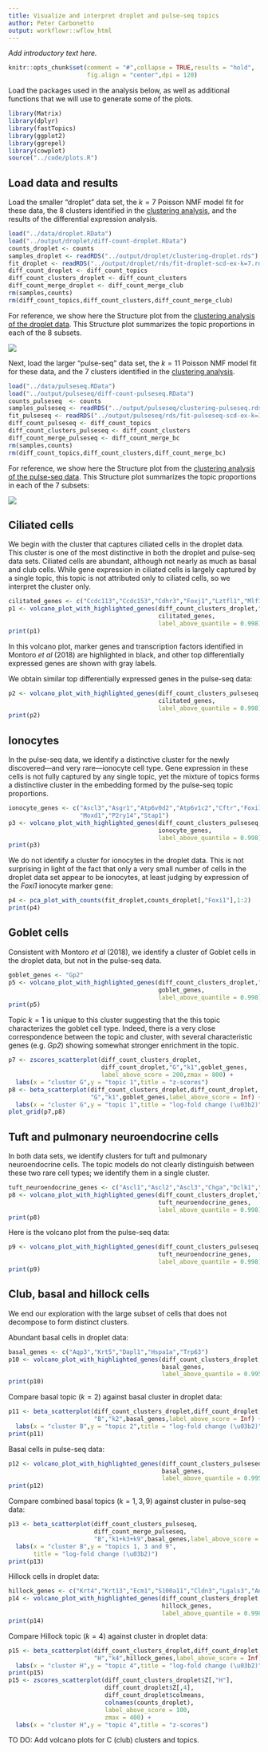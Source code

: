 ```yaml
---
title: Visualize and interpret droplet and pulse-seq topics
author: Peter Carbonetto
output: workflowr::wflow_html
---
```


*Add introductory text here.*

```r
knitr::opts_chunk$set(comment = "#",collapse = TRUE,results = "hold",
                      fig.align = "center",dpi = 120)
```

Load the packages used in the analysis below, as well as additional
functions that we will use to generate some of the plots.

```r
library(Matrix)
library(dplyr)
library(fastTopics)
library(ggplot2)
library(ggrepel)
library(cowplot)
source("../code/plots.R")
```

Load data and results
---------------------

Load the smaller "droplet" data set, the $k = 7$ Poisson NMF model fit
for these data, the 8 clusters identified in the
[clustering analysis](clusters_droplet.html), and the results of the
differential expression analysis.

```r
load("../data/droplet.RData")
load("../output/droplet/diff-count-droplet.RData")
counts_droplet <- counts
samples_droplet <- readRDS("../output/droplet/clustering-droplet.rds")
fit_droplet <- readRDS("../output/droplet/rds/fit-droplet-scd-ex-k=7.rds")$fit
diff_count_droplet <- diff_count_topics
diff_count_clusters_droplet <- diff_count_clusters
diff_count_merge_droplet <- diff_count_merge_club
rm(samples,counts)
rm(diff_count_topics,diff_count_clusters,diff_count_merge_club)
```

For reference, we show here the Structure plot from the
[clustering analysis of the droplet data](clusters_droplet.html). This
Structure plot summarizes the topic proportions in each of the 8
subsets.

![](figure/clusters_droplet.Rmd/structure-plot-1.png)

Next, load the larger "pulse-seq" data set, the $k = 11$ Poisson NMF
model fit for these data, and the 7 clusters identified in the
[clustering analysis](clusters_pulseseq.html).

```r
load("../data/pulseseq.RData")
load("../output/pulseseq/diff-count-pulseseq.RData")
counts_pulseseq  <- counts
samples_pulseseq <- readRDS("../output/pulseseq/clustering-pulseseq.rds")
fit_pulseseq <- readRDS("../output/pulseseq/rds/fit-pulseseq-scd-ex-k=11.rds")$fit
diff_count_pulseseq <- diff_count_topics
diff_count_clusters_pulseseq <- diff_count_clusters
diff_count_merge_pulseseq <- diff_count_merge_bc
rm(samples,counts)
rm(diff_count_topics,diff_count_clusters,diff_count_merge_bc)
```

For reference, we show here the Structure plot from the
[clustering analysis of the pulse-seq data](clusters_pulseseq.html).
This Structure plot summarizes the topic proportions in each of the 7
subsets:

![](figure/clusters_pulseseq.Rmd/structure-plot-1.png)

Ciliated cells
--------------

We begin with the cluster that captures ciliated cells in the droplet
data. This cluster is one of the most distinctive in both the droplet
and pulse-seq data sets. Ciliated cells are abundant, although not
nearly as much as basal and club cells. While gene expression in
ciliated cells is largely captured by a single topic, this topic is
not attributed only to ciliated cells, so we interpret the cluster
only.

```r
cilitated_genes <- c("Ccdc113","Ccdc153","Cdhr3","Foxj1","Lztfl1","Mlf1")
p1 <- volcano_plot_with_highlighted_genes(diff_count_clusters_droplet,"Cil",
                                          cilitated_genes,
										  label_above_quantile = 0.998)
print(p1)
```

In this volcano plot, marker genes and transcription factors
identified in Montoro *et al* (2018) are highlighted in black, and
other top differentially expressed genes are shown with gray labels.

We obtain similar top differentially expressed genes in the pulse-seq
data:

```r
p2 <- volcano_plot_with_highlighted_genes(diff_count_clusters_pulseseq,"Cil",
                                          cilitated_genes,
										  label_above_quantile = 0.998)
print(p2)
```

Ionocytes
---------

In the pulse-seq data, we identify a distinctive cluster for the newly
discovered---and very rare---ionocyte cell type. Gene expression in
these cells is not fully captured by any single topic, yet the mixture
of topics forms a distinctive cluster in the embedding formed by the
pulse-seq topic proportions.

```r
ionocyte_genes <- c("Ascl3","Asgr1","Atp6v0d2","Atp6v1c2","Cftr","Foxi1",
                    "Moxd1","P2ry14","Stap1")
p3 <- volcano_plot_with_highlighted_genes(diff_count_clusters_pulseseq,"I",
                                          ionocyte_genes,
										  label_above_quantile = 0.998)
print(p3)
```

We do not identify a cluster for ionocytes in the droplet data. This
is not surprising in light of the fact that only a very small number
of cells in the droplet data set appear to be ionocytes, at least
judging by expression of the *Foxi1* ionocyte marker gene:

```r
p4 <- pca_plot_with_counts(fit_droplet,counts_droplet[,"Foxi1"],1:2)
print(p4)
```

Goblet cells
------------

Consistent with Montoro *et al* (2018), we identify a cluster of
Goblet cells in the droplet data, but not in the pulse-seq data.

```r
goblet_genes <- "Gp2"
p5 <- volcano_plot_with_highlighted_genes(diff_count_clusters_droplet,"G",
                                          goblet_genes,
										  label_above_quantile = 0.998)
print(p5)
```

Topic $k = 1$ is unique to this cluster suggesting that the this topic
characterizes the goblet cell type. Indeed, there is a very close
correspondence between the topic and cluster, with several
characteristic genes (e.g. *Gp2*) showing somewhat stronger enrichment
in the topic.

```r
p7 <- zscores_scatterplot(diff_count_clusters_droplet,
                          diff_count_droplet,"G","k1",goblet_genes,
						  label_above_score = 200,zmax = 800) +
  labs(x = "cluster G",y = "topic 1",title = "z-scores")
p8 <- beta_scatterplot(diff_count_clusters_droplet,diff_count_droplet,
                       "G","k1",goblet_genes,label_above_score = Inf) +
  labs(x = "cluster G",y = "topic 1",title = "log-fold change (\u03b2)")
plot_grid(p7,p8)
```

Tuft and pulmonary neuroendocrine cells
---------------------------------------

In both data sets, we identify clusters for tuft and pulmonary
neuroendocrine cells. The topic models do not clearly distinguish
between these two rare cell types; we identify them in a single
cluster.

```r
tuft_neuroendocrine_genes <- c("Ascl1","Ascl2","Ascl3","Chga","Dclk1","Rgs13")
p8 <- volcano_plot_with_highlighted_genes(diff_count_clusters_droplet,"T+N",
                                          tuft_neuroendocrine_genes,
										  label_above_quantile = 0.998)
print(p8)
```

Here is the volcano plot from the pulse-seq data:

```r
p9 <- volcano_plot_with_highlighted_genes(diff_count_clusters_pulseseq,"T+N",
                                          tuft_neuroendocrine_genes,
										  label_above_quantile = 0.998)
print(p9)
```

Club, basal and hillock cells
-----------------------------

We end our exploration with the large subset of cells that does not
decompose to form distinct clusters.

Abundant basal cells in droplet data:

```r
basal_genes <- c("Aqp3","Krt5","Dapl1","Hspa1a","Trp63")
p10 <- volcano_plot_with_highlighted_genes(diff_count_clusters_droplet,"B",
                                           basal_genes,
	 								 	   label_above_quantile = 0.995)
print(p10)
```

Compare basal topic ($k = 2$) against basal cluster in droplet data:

```r
p11 <- beta_scatterplot(diff_count_clusters_droplet,diff_count_droplet,
                        "B","k2",basal_genes,label_above_score = Inf) +
  labs(x = "cluster B",y = "topic 2",title = "log-fold change (\u03b2)")
print(p11)
```

Basal cells in pulse-seq data:

```r
p12 <- volcano_plot_with_highlighted_genes(diff_count_clusters_pulseseq,"B",
                                           basal_genes,
	 								 	   label_above_quantile = 0.995)
print(p12)
```

Compare combined basal topics ($k = 1, 3, 9$) against cluster in
pulse-seq data:

```r
p13 <- beta_scatterplot(diff_count_clusters_pulseseq,
                        diff_count_merge_pulseseq,
                        "B","k1+k3+k9",basal_genes,label_above_score = Inf) +
  labs(x = "cluster B",y = "topics 1, 3 and 9",
 	   title = "log-fold change (\u03b2)")
print(p13)
```

Hillock cells in droplet data:

```r
hillock_genes <- c("Krt4","Krt13","Ecm1","S100a11","Cldn3","Lgals3","Anxa1")
p14 <- volcano_plot_with_highlighted_genes(diff_count_clusters_droplet,"H",
                                           hillock_genes,
	 								 	   label_above_quantile = 0.998)
print(p14)
```

Compare Hillock topic ($k = 4$) against cluster in droplet data:

```r
p15 <- beta_scatterplot(diff_count_clusters_droplet,diff_count_droplet,
                        "H","k4",hillock_genes,label_above_score = Inf) +
  labs(x = "cluster H",y = "topic 4",title = "log-fold change (\u03b2)")
print(p15)
p15 <- zscores_scatterplot(diff_count_clusters_droplet$Z[,"H"],
                           diff_count_droplet$Z[,4],
 						   diff_count_droplet$colmeans,
 						   colnames(counts_droplet),
 						   label_above_score = 100,
						   zmax = 400) +
  labs(x = "cluster H",y = "topic 4",title = "z-scores")
```

TO DO: Add volcano plots for C (club) clusters and topics.


